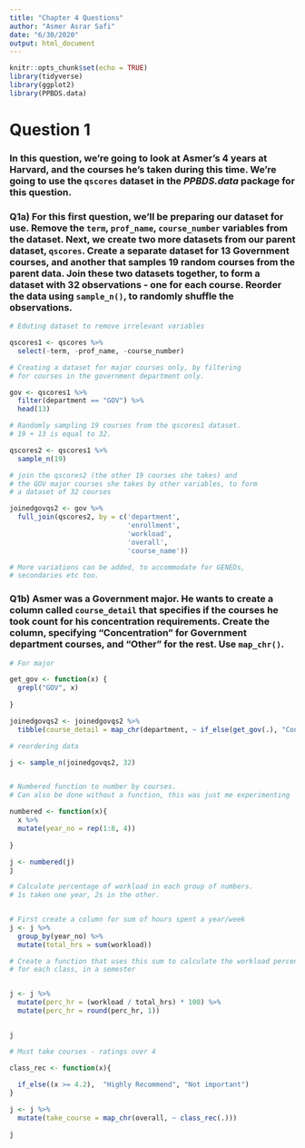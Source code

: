 ```yaml
---
title: "Chapter 4 Questions"
author: "Asmer Asrar Safi"
date: "6/30/2020"
output: html_document
---
```


```r
knitr::opts_chunk$set(echo = TRUE)
library(tidyverse)
library(ggplot2)
library(PPBDS.data)
```


# Question 1

### In this question, we're going to look at Asmer's 4 years at Harvard, and the courses he's taken during this time. We're going to use the `qscores` dataset in the *PPBDS.data* package for this question. 

### Q1a) For this first question, we'll be preparing our dataset for use. Remove the `term`, `prof_name`, `course_number` variables from the dataset. Next, we create two more datasets from our parent dataset, `qscores`. Create a separate dataset for 13 Government courses, and another that samples 19 random courses from the parent data. Join these two datasets together, to form a dataset with 32 observations - one for each course. Reorder the data using `sample_n()`, to randomly shuffle the observations. 

```r

# Eduting dataset to remove irrelevant variables

qscores1 <- qscores %>% 
  select(-term, -prof_name, -course_number) 

# Creating a dataset for major courses only, by filtering
# for courses in the government department only. 

gov <- qscores1 %>% 
  filter(department == "GOV") %>% 
  head(13)

# Randomly sampling 19 courses from the qscores1 dataset.
# 19 + 13 is equal to 32. 

qscores2 <- qscores1 %>% 
  sample_n(19)

# join the qscores2 (the other 19 courses she takes) and 
# the GOV major courses she takes by other variables, to form 
# a dataset of 32 courses

joinedgovqs2 <- gov %>% 
  full_join(qscores2, by = c('department', 
                             'enrollment', 
                             'workload',
                             'overall',
                             'course_name'))

# More variations can be added, to accommodate for GENEDs,
# secondaries etc too. 

```

### Q1b) Asmer was a Government major. He wants to create a column called `course_detail` that specifies if the courses he took count for his concentration requirements. Create the column, specifying "Concentration" for Government department courses, and "Other" for the rest. Use `map_chr()`. 


```r

# For major 

get_gov <- function(x) {
  grepl("GOV", x)
  
}

joinedgovqs2 <- joinedgovqs2 %>% 
  tibble(course_detail = map_chr(department, ~ if_else(get_gov(.), "Concentration", "Other"))) 

```

```r

# reordering data

j <- sample_n(joinedgovqs2, 32)



```


```r
# Numbered function to number by courses. 
# Can also be done without a function, this was just me experimenting

numbered <- function(x){
  x %>% 
  mutate(year_no = rep(1:8, 4))
  
}

j <- numbered(j)
j
```


```r
# Calculate percentage of workload in each group of numbers.
# 1s taken one year, 2s in the other. 


# First create a column for sum of hours spent a year/week 
j <- j %>% 
  group_by(year_no) %>% 
  mutate(total_hrs = sum(workload))

# Create a function that uses this sum to calculate the workload percentage
# for each class, in a semester 


j <- j %>%
  mutate(perc_hr = (workload / total_hrs) * 100) %>% 
  mutate(perc_hr = round(perc_hr, 1))


j
```

```r

# Must take courses - ratings over 4

class_rec <- function(x){
  
  if_else((x >= 4.2),  "Highly Recommend", "Not important")
}

j <- j %>% 
  mutate(take_course = map_chr(overall, ~ class_rec(.))) 

j
```







